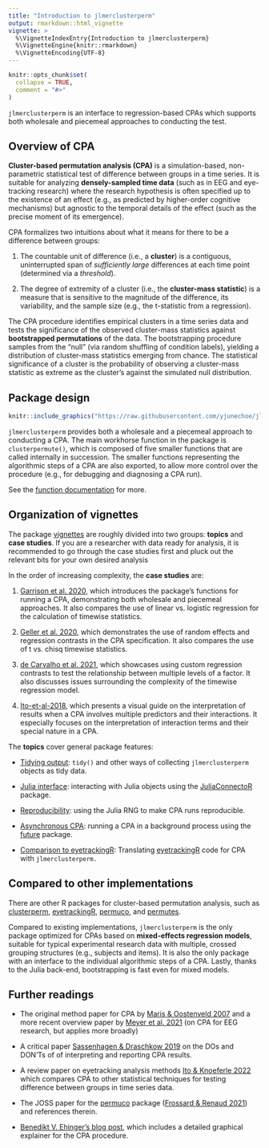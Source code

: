 ```yaml
---
title: "Introduction to jlmerclusterperm"
output: rmarkdown::html_vignette
vignette: >
  %\VignetteIndexEntry{Introduction to jlmerclusterperm}
  %\VignetteEngine{knitr::rmarkdown}
  %\VignetteEncoding{UTF-8}
---
```


```r
knitr::opts_chunk$set(
  collapse = TRUE,
  comment = "#>"
)
```

`jlmerclusterperm` is an interface to regression-based CPAs which supports both wholesale and piecemeal approaches to conducting the test.

## Overview of CPA

**Cluster-based permutation analysis (CPA)** is a simulation-based, non-parametric statistical test of difference between groups in a time series. It is suitable for analyzing **densely-sampled time data** (such as in EEG and eye-tracking research) where the research hypothesis is often specified up to the existence of an effect (e.g., as predicted by higher-order cognitive mechanisms) but agnostic to the temporal details of the effect (such as the precise moment of its emergence).

CPA formalizes two intuitions about what it means for there to be a difference between groups:

1) The countable unit of difference (i.e., a **cluster**) is a contiguous, uninterrupted span of _sufficiently large_ differences at each time point (determined via a _threshold_).

2) The degree of extremity of a cluster (i.e., the **cluster-mass statistic**) is a measure that is sensitive to the magnitude of the difference, its variability, and the sample size (e.g., the t-statistic from a regression).

The CPA procedure identifies empirical clusters in a time series data and tests the significance of the observed cluster-mass statistics against **bootstrapped permutations** of the data. The bootstrapping procedure samples from the "null" (via random shuffling of condition labels), yielding a distribution of cluster-mass statistics emerging from chance. The statistical significance of a cluster is the probability of observing a cluster-mass statistic as extreme as the cluster's against the simulated null distribution. 

## Package design

```r
knitr::include_graphics("https://raw.githubusercontent.com/yjunechoe/jlmerclusterperm/main/man/figures/jlmerclusterperm_fn_design.png")
```

`jlmerclusterperm` provides both a wholesale and a piecemeal approach to conducting a CPA. The main workhorse function in the package is `clusterpermute()`, which is composed of five smaller functions that are called internally in succession. The smaller functions representing the algorithmic steps of a CPA are also exported, to allow more control over the procedure (e.g., for debugging and diagnosing a CPA run).

See the [function documentation](https://yjunechoe.github.io/jlmerclusterperm/reference/index.html#cluster-based-permutation-analysis) for more.

## Organization of vignettes

The package [vignettes](https://yjunechoe.github.io/jlmerclusterperm/articles/) are roughly divided into two groups: **topics** and **case studies**. If you are a researcher with data ready for analysis, it is recommended to go through the case studies first and pluck out the relevant bits for your own desired analysis

In the order of increasing complexity, the **case studies** are:

1) [Garrison et al. 2020](https://yjunechoe.github.io/jlmerclusterperm/articles/Garrison-et-al-2020.html), which introduces the package's functions for running a CPA, demonstrating both wholesale and piecemeal approaches. It also compares the use of linear vs. logistic regression for the calculation of timewise statistics.

2) [Geller et al. 2020](https://yjunechoe.github.io/jlmerclusterperm/articles/Geller-et-al-2020.html), which demonstrates the use of random effects and regression contrasts in the CPA specification. It also compares the use of t vs. chisq timewise statistics.

3) [de Carvalho et al. 2021](https://yjunechoe.github.io/jlmerclusterperm/articles/deCarvalho-et-al-2021.html), which showcases using custom regression contrasts to test the relationship between multiple levels of a factor. It also discusses issues surrounding the complexity of the timewise regression model.

4) [Ito-et-al-2018](https://yjunechoe.github.io/jlmerclusterperm/articles/Ito-et-al-2018.html), which presents a visual guide on the interpretation of results when a CPA involves multiple predictors and their interactions. It especially focuses on the interpretation of interaction terms and their special nature in a CPA.

The **topics** cover general package features:

- [Tidying output](https://yjunechoe.github.io/jlmerclusterperm/articles/tidying-output.html): `tidy()` and other ways of collecting `jlmerclusterperm` objects as tidy data.

- [Julia interface](https://yjunechoe.github.io/jlmerclusterperm/articles/julia-interface.html): interacting with Julia objects using the [JuliaConnectoR](https://github.com/stefan-m-lenz/JuliaConnectoR) package.

- [Reproducibility](https://yjunechoe.github.io/jlmerclusterperm/articles/reproducibility.html): using the Julia RNG to make CPA runs reproducible.

- [Asynchronous CPA](https://yjunechoe.github.io/jlmerclusterperm/articles/asynchronous-cpa.html): running a CPA in a background process using the [future](https://future.futureverse.org/) package.

- [Comparison to eyetrackingR](https://yjunechoe.github.io/jlmerclusterperm/articles/eyetrackingR-comparison.html): Translating [eyetrackingR](http://www.eyetracking-r.com/) code for CPA with `jlmerclusterperm.`

## Compared to other implementations

There are other R packages for cluster-based permutation analysis, such as [clusterperm](https://github.com/dalejbarr/clusterperm/), [eyetrackingR](https://github.com/jwdink/eyetrackingR), [permuco](https://github.com/jaromilfrossard/permuco/), and [permutes](https://cran.r-project.org/package=permutes).

Compared to existing implementations, `jlmerclusterperm` is the only package optimized for CPAs based on **mixed-effects regression models**, suitable for typical experimental research data with multiple, crossed grouping structures (e.g., subjects and items). It is also the only package with an interface to the individual algorithmic steps of a CPA. Lastly, thanks to the Julia back-end, bootstrapping is fast even for mixed models.

## Further readings

- The original method paper for CPA by [Maris & Oostenveld 2007](https://doi.org/10.1016/j.jneumeth.2007.03.024) and a more recent overview paper by [Meyer et al. 2021](https://doi-org.proxy.library.upenn.edu/10.1016/j.dcn.2021.101036) (on CPA for EEG research, but applies more broadly)

- A critical paper [Sassenhagen & Draschkow 2019](https://doi.org/10.1111/psyp.13335) on the DOs and DON'Ts of of interpreting and reporting CPA results.

- A review paper on eyetracking analysis methods [Ito & Knoeferle 2022](https://doi.org/10.3758/s13428-022-01969-3) which compares CPA to other statistical techniques for testing difference between groups in time series data.

- The JOSS paper for the [permuco](https://jaromilfrossard.github.io/permuco/) package ([Frossard & Renaud 2021](https://www.jstatsoft.org/article/view/v099i15)) and references therein.

- [Benedikt V. Ehinger's blog post](https://benediktehinger.de/blog/science/statistics-cluster-permutation-test/), which includes a detailed graphical explainer for the CPA procedure.
